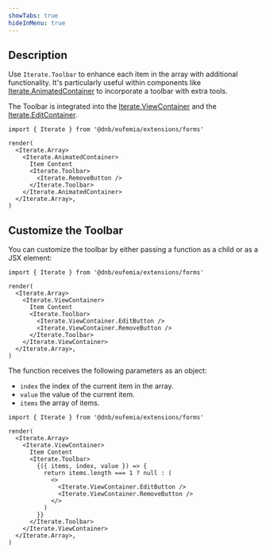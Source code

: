 ```yaml
---
showTabs: true
hideInMenu: true
---
```


## Description

Use `Iterate.Toolbar` to enhance each item in the array with additional functionality. It's particularly useful within components like [Iterate.AnimatedContainer](/uilib/extensions/forms/Iterate/AnimatedContainer) to incorporate a toolbar with extra tools.

The Toolbar is integrated into the [Iterate.ViewContainer](/uilib/extensions/forms/Iterate/ViewContainer/) and the [Iterate.EditContainer](/uilib/extensions/forms/Iterate/EditContainer/).

```tsx
import { Iterate } from '@dnb/eufemia/extensions/forms'

render(
  <Iterate.Array>
    <Iterate.AnimatedContainer>
      Item Content
      <Iterate.Toolbar>
        <Iterate.RemoveButton />
      </Iterate.Toolbar>
    </Iterate.AnimatedContainer>
  </Iterate.Array>,
)
```

## Customize the Toolbar

You can customize the toolbar by either passing a function as a child or as a JSX element:

```tsx
import { Iterate } from '@dnb/eufemia/extensions/forms'

render(
  <Iterate.Array>
    <Iterate.ViewContainer>
      Item Content
      <Iterate.Toolbar>
        <Iterate.ViewContainer.EditButton />
        <Iterate.ViewContainer.RemoveButton />
      </Iterate.Toolbar>
    </Iterate.ViewContainer>
  </Iterate.Array>,
)
```

The function receives the following parameters as an object:

- `index` the index of the current item in the array.
- `value` the value of the current item.
- `items` the array of items.

```tsx
import { Iterate } from '@dnb/eufemia/extensions/forms'

render(
  <Iterate.Array>
    <Iterate.ViewContainer>
      Item Content
      <Iterate.Toolbar>
        {({ items, index, value }) => {
          return items.length === 1 ? null : (
            <>
              <Iterate.ViewContainer.EditButton />
              <Iterate.ViewContainer.RemoveButton />
            </>
          )
        }}
      </Iterate.Toolbar>
    </Iterate.ViewContainer>
  </Iterate.Array>,
)
```
